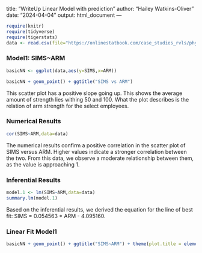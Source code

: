 title: "WriteUp Linear Model with prediction"
author: "Hailey Watkins-Oliver"
date: "2024-04-04"
output: html_document
---

```r
require(knitr)
require(tidyverse)
require(tigerstats)
data <- read.csv(file="https://onlinestatbook.com/case_studies_rvls/physical_strength/data.txt",sep="",header=TRUE)  
```

### Model1: SIMS~ARM
```r
basicNN <- ggplot(data,aes(y=SIMS,x=ARM))
```

```r
basicNN + geom_point() + ggtitle("SIMS vs ARM")
```

This scatter plot has a positive slope going up. This shows the average amount of strength lies withing 50 and 100. What the plot describes is the relation of arm strength for the select employees.

### Numerical Results 

```r
cor(SIMS~ARM,data=data)
```

The numerical results confirm a positive correlation in the scatter plot of SIMS versus ARM. Higher values indicate a stronger correlation between the two. From this data, we observe a moderate relationship between them, as the value is approaching 1.

### Inferential Results 

```r
model.1 <- lm(SIMS~ARM,data=data)
summary.lm(model.1)
```

Based on the inferential results, we derived the equation for the line of best fit: SIMS = 0.054563 * ARM - 4.095160.

### Linear Fit Model1

```r
basicNN + geom_point() + ggtitle("SIMS~ARM") + theme(plot.title = element_text(hjust = 0.5, size = 20)) + geom_smooth(method=lm)
```